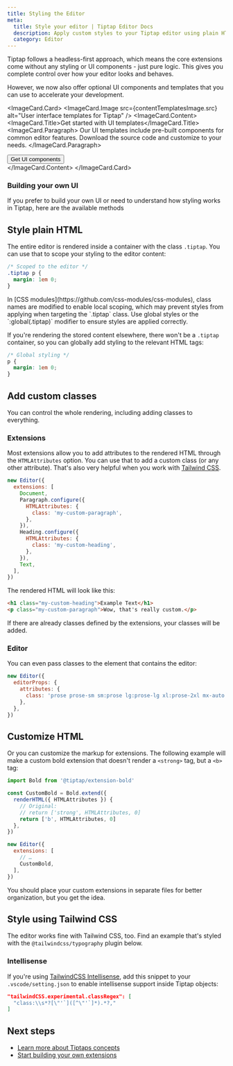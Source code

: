 ```yaml
---
title: Styling the Editor
meta:
  title: Style your editor | Tiptap Editor Docs
  description: Apply custom styles to your Tiptap editor using plain HTML, custom classes, or Tailwind CSS. Learn more in the docs.
  category: Editor
---
```



Tiptap follows a headless-first approach, which means the core extensions come without any styling or UI components - just pure logic. This gives you complete control over how your editor looks and behaves.

However, we now also offer optional UI components and templates that you can use to accelerate your development.

<ImageCard.Card>
  <ImageCard.Image src={contentTemplatesImage.src} alt="User interface templates for Tiptap" />
  <ImageCard.Content>
    <ImageCard.Title>Get started with UI templates</ImageCard.Title>
    <ImageCard.Paragraph>
      Our UI templates include pre-built components for common editor features. Download the source code and customize to your needs.
    </ImageCard.Paragraph>
    <div className="flex items-center gap-2 mt-8">
      <Button asChild variant="secondary">
        <Link href="/ui-components/getting-started/overview">
          Get UI components
          <ArrowRightIcon className="size-4" />
        </Link>
      </Button>
    </div>
  </ImageCard.Content>
</ImageCard.Card>

### Building your own UI

If you prefer to build your own UI or need to understand how styling works in Tiptap, here are the available methods

## Style plain HTML

The entire editor is rendered inside a container with the class `.tiptap`. You can use that to scope your styling to the editor content:

```css
/* Scoped to the editor */
.tiptap p {
  margin: 1em 0;
}
```

<Callout title="Style with CSS modules" variant="warning">
  In [CSS modules](https://github.com/css-modules/css-modules), class names are modified to enable
  local scoping, which may prevent styles from applying when targeting the `.tiptap` class. Use
  global styles or the `:global(.tiptap)` modifier to ensure styles are applied correctly.
</Callout>

If you're rendering the stored content elsewhere, there won't be a `.tiptap` container, so you can globally add styling to the relevant HTML tags:

```css
/* Global styling */
p {
  margin: 1em 0;
}
```

## Add custom classes

You can control the whole rendering, including adding classes to everything.

### Extensions

Most extensions allow you to add attributes to the rendered HTML through the `HTMLAttributes` option. You can use that to add a custom class (or any other attribute). That's also very helpful when you work with [Tailwind CSS](https://tailwindcss.com/).

```js
new Editor({
  extensions: [
    Document,
    Paragraph.configure({
      HTMLAttributes: {
        class: 'my-custom-paragraph',
      },
    }),
    Heading.configure({
      HTMLAttributes: {
        class: 'my-custom-heading',
      },
    }),
    Text,
  ],
})
```

The rendered HTML will look like this:

```html
<h1 class="my-custom-heading">Example Text</h1>
<p class="my-custom-paragraph">Wow, that's really custom.</p>
```

If there are already classes defined by the extensions, your classes will be added.

### Editor

You can even pass classes to the element that contains the editor:

```js
new Editor({
  editorProps: {
    attributes: {
      class: 'prose prose-sm sm:prose lg:prose-lg xl:prose-2xl mx-auto focus:outline-none',
    },
  },
})
```

## Customize HTML

Or you can customize the markup for extensions. The following example will make a custom bold extension that doesn't render a `<strong>` tag, but a `<b>` tag:

```js
import Bold from '@tiptap/extension-bold'

const CustomBold = Bold.extend({
  renderHTML({ HTMLAttributes }) {
    // Original:
    // return ['strong', HTMLAttributes, 0]
    return ['b', HTMLAttributes, 0]
  },
})

new Editor({
  extensions: [
    // …
    CustomBold,
  ],
})
```

You should place your custom extensions in separate files for better organization, but you get the idea.

## Style using Tailwind CSS

The editor works fine with Tailwind CSS, too. Find an example that's styled with the `@tailwindcss/typography` plugin below.

<CodeDemo path="/Experiments/Tailwind?inline=false" />

### Intellisense

If you're using [TailwindCSS Intellisense](https://marketplace.visualstudio.com/items?itemName=bradlc.vscode-tailwindcss), add this snippet to your `.vscode/setting.json` to enable intellisense support inside Tiptap objects:

```json
"tailwindCSS.experimental.classRegex": [
  "class:\\s*?[\"'`]([^\"'`]*).*?,"
]
```

## Next steps

- [Learn more about Tiptaps concepts](/editor/core-concepts/introduction)
- [Start building your own extensions](/editor/extensions/custom-extensions)
